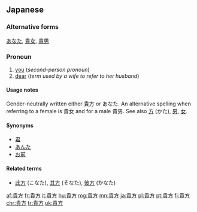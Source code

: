 ==Japanese==
{{ja-kanjitab|貴|方}}

===Alternative forms===
[[あなた]], [[貴女]], [[貴男]]

===Pronoun===
{{ja-pos|k|pronoun|hira=あなた|rom=anata}}

# [[you]] (''second-person pronoun'')
# [[dear]] (''term used by a wife to refer to her husband'')

====Usage notes====
Gender-neutrally written either 貴方 or あなた. An alternative spelling when referring to a female is 貴女 and for a male 貴男. See also [[方]] (かた), [[男]], [[女]].

====Synonyms====
* [[君]]
* [[あんた]]
* [[お前]]

====Related terms====
* [[此方]] (こなた), [[其方]] (そなた), [[彼方]] (かなた)

[[af:貴方]]
[[fr:貴方]]
[[it:貴方]]
[[hu:貴方]]
[[mg:貴方]]
[[mn:貴方]]
[[ja:貴方]]
[[pl:貴方]]
[[pt:貴方]]
[[fi:貴方]]
[[chr:貴方]]
[[tr:貴方]]
[[uk:貴方]]